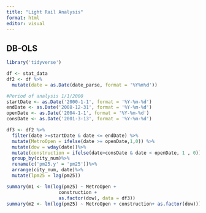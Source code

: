 ```yaml
---
title: "Light Rail Analysis"
format: html
editor: visual
---
```


## DB-OLS

```r
library('tidyverse')
```

```r
df <- stat_data
df2 <- df %>%
  mutate(date = as.Date(date_parse, format = '%Y%m%d'))
```

```r
#Period of analysis 1/1/2000
startDate <- as.Date('2000-1-1', format = '%Y-%m-%d')
endDate <- as.Date('2008-12-31', format = '%Y-%m-%d')
openDate <- as.Date('2004-1-1', format = '%Y-%m-%d')
consDate <- as.Date('2001-3-13', format = '%Y-%m-%d')


```

```r
df3 <- df2 %>%
  filter(date >=startDate & date <= endDate) %>%
  mutate(MetroOpen = ifelse(date >= openDate,1,0)) %>%
  mutate(dow = wday(date))%>%
  mutate(construction = ifelse(date>consDate & date < openDate, 1 , 0)) %>%
  group_by(city_num)%>%
  rename(c('pm25.y' = 'pm25'))%>%
  arrange(city_num, date)%>%
  mutate(lpm25 = lag(pm25))
```

```r
summary(m1 <- lm(log(pm25) ~ MetroOpen +
                   construction +
                   as.factor(dow), data = df3))
summary(m2 <- lm(log(pm25) ~ MetroOpen + construction+ as.factor(dow)))
```
